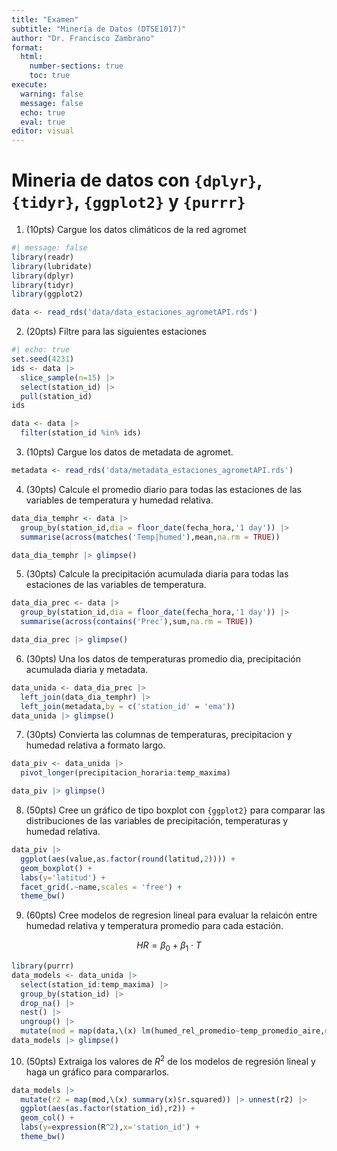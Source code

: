 ```yaml
---
title: "Examen"
subtitle: "Minería de Datos (DTSE1017)"
author: "Dr. Francisco Zambrano"
format: 
  html:
    number-sections: true
    toc: true
execute: 
  warning: false
  message: false
  echo: true
  eval: true
editor: visual
---
```


# Mineria de datos con `{dplyr}`,`{tidyr}`, `{ggplot2}` y `{purrr}`

1.  (10pts) Cargue los datos climáticos de la red agromet

```r
#| message: false
library(readr)
library(lubridate)
library(dplyr)
library(tidyr)
library(ggplot2)

data <- read_rds('data/data_estaciones_agrometAPI.rds')
```

2.  (20pts) Filtre para las siguientes estaciones

```r
#| echo: true
set.seed(4231)
ids <- data |> 
  slice_sample(n=15) |> 
  select(station_id) |> 
  pull(station_id)
ids
```

```r
data <- data |> 
  filter(station_id %in% ids)
```

3.  (10pts) Cargue los datos de metadata de agromet.

```r
metadata <- read_rds('data/metadata_estaciones_agrometAPI.rds')
```

4.  (30pts) Calcule el promedio diario para todas las estaciones de las variables de temperatura y humedad relativa.

```r
data_dia_temphr <- data |> 
  group_by(station_id,dia = floor_date(fecha_hora,'1 day')) |> 
  summarise(across(matches('Temp|humed'),mean,na.rm = TRUE))

data_dia_temphr |> glimpse()

```

5.  (30pts) Calcule la precipitación acumulada diaria para todas las estaciones de las variables de temperatura.

```r
data_dia_prec <- data |> 
  group_by(station_id,dia = floor_date(fecha_hora,'1 day')) |> 
  summarise(across(contains('Prec'),sum,na.rm = TRUE))

data_dia_prec |> glimpse()
```

6.  (30pts) Una los datos de temperaturas promedio dia, precipitación acumulada diaria y metadata.

```r
data_unida <- data_dia_prec |> 
  left_join(data_dia_temphr) |> 
  left_join(metadata,by = c('station_id' = 'ema'))
data_unida |> glimpse() 
```

7.  (30pts) Convierta las columnas de temperaturas, precipitacion y humedad relativa a formato largo.

```r
data_piv <- data_unida |> 
  pivot_longer(precipitacion_horaria:temp_maxima)

data_piv |> glimpse()
```

8.  (50pts) Cree un gráfico de tipo boxplot con `{ggplot2}` para comparar las distribuciones de las variables de precipitación, temperaturas y humedad relativa.

```r
data_piv |> 
  ggplot(aes(value,as.factor(round(latitud,2)))) +
  geom_boxplot() +
  labs(y='latitud') +
  facet_grid(.~name,scales = 'free') +
  theme_bw()
```

9.  (60pts) Cree modelos de regresion lineal para evaluar la relaicón entre humedad relativa y temperatura promedio para cada estación.

$$HR = \beta_0+\beta_1\cdot T$$

```r
library(purrr)
data_models <- data_unida |> 
  select(station_id:temp_maxima) |> 
  group_by(station_id) |> 
  drop_na() |> 
  nest() |> 
  ungroup() |>
  mutate(mod = map(data,\(x) lm(humed_rel_promedio~temp_promedio_aire,data = x)))
data_models |> glimpse()
```

10. (50pts) Extraiga los valores de $R^2$ de los modelos de regresión lineal y haga un gráfico para compararlos.

```r
data_models |> 
  mutate(r2 = map(mod,\(x) summary(x)$r.squared)) |> unnest(r2) |> 
  ggplot(aes(as.factor(station_id),r2)) +
  geom_col() +
  labs(y=expression(R^2),x='station_id') +
  theme_bw()
```
